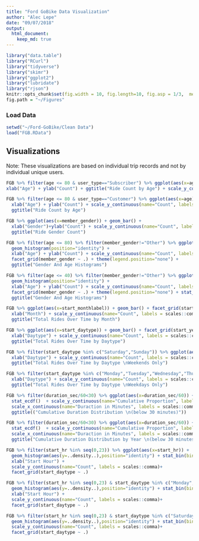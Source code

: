 ```yaml
---
title: "Ford GoBike Data Visualization"
author: "Alec Lepe"
date: "09/07/2018"
output: 
  html_document:
    keep_md: true
---
```


```r
library("data.table")
library("RCurl")
library("tidyverse")
library("skimr")
library("ggplot2")
library("lubridate")
library("rjson")
knitr::opts_chunk$set(fig.width = 10, fig.length=10, fig.asp = 1/3,  message=FALSE)
fig.path = "~/Figures"
```
### Load Data
```r
setwd("~/Ford-GoBike/Clean Data")
load("FGB.RData")
```
## Visualizations
Note: These visualizations are based on individual trip records and not by individual unique users.
```r
FGB %>% filter(age <= 80 & user_type=="Subscriber") %>% ggplot(aes(x=age)) + geom_histogram() + 
xlab("Age") + ylab("Count") + ggtitle("Ride Count by Age") + scale_y_continuous(name="Count", labels = scales::comma)
```

```r
FGB %>% filter(age <= 80 & user_type=="Customer") %>% ggplot(aes(x=age)) + geom_histogram() +
  xlab("Age") + ylab("Count") + scale_y_continuous(name="Count", labels = scales::comma) +
  ggtitle("Ride Count by Age")
```

```r
FGB %>% ggplot(aes(x=member_gender)) + geom_bar() + 
  xlab("Gender")+ylab("Count") + scale_y_continuous(name="Count", labels = scales::comma) +
  ggtitle("Ride Gender Count")
```

```r
FGB %>% filter(age <= 80) %>% filter(member_gender!="Other") %>% ggplot(aes(x=age, color=member_gender)) + 
  geom_histogram(position="identity") +
  xlab("Age") + ylab("Count") + scale_y_continuous(name="Count", labels = scales::comma) + 
  facet_grid(member_gender ~ .) + theme(legend.position="none") +
  ggtitle("Gender And Age Histograms")
```
```r
FGB %>% filter(age <= 40) %>% filter(member_gender!="Other") %>% ggplot(aes(x=age, color=member_gender)) + 
  geom_histogram(position="identity") +
  xlab("Age") + ylab("Count") + scale_y_continuous(name="Count", labels = scales::comma) + 
  facet_grid(member_gender ~ .) + theme(legend.position="none") + stat_bin(bins=(40-18)) +
  ggtitle("Gender And Age Histograms")
```

```r
FGB %>% ggplot(aes(x=start_monthlabel)) + geom_bar() + facet_grid(start_year ~ .) + 
  xlab("Month") + scale_y_continuous(name="Count", labels = scales::comma) +
  ggtitle("Total Rides Over Time by Month")
```

```r
FGB %>% ggplot(aes(x=start_daytype)) + geom_bar() + facet_grid(start_year ~ .) + 
  xlab("Daytype") + scale_y_continuous(name="Count", labels = scales::comma) + 
  ggtitle("Total Rides Over Time by Daytype")
```
```r
FGB %>% filter(start_daytype %in% c("Saturday","Sunday")) %>% ggplot(aes(x=start_daytype)) + geom_bar() + facet_grid(start_year ~ .) + 
  xlab("Daytype") + scale_y_continuous(name="Count", labels = scales::comma) + 
  ggtitle("Total Rides Over Time by Daytype \nWeekends Only")
```
```r
FGB %>% filter(start_daytype %in% c("Monday","Tuesday","Wednesday","Thursday","Friday")) %>% ggplot(aes(x=start_daytype)) + geom_bar() + facet_grid(start_year ~ .) + 
  xlab("Daytype") + scale_y_continuous(name="Count", labels = scales::comma) + 
  ggtitle("Total Rides Over Time by Daytype \nWeekdays Only")
```

```r
FGB %>% filter(duration_sec/60<30) %>% ggplot(aes(x=duration_sec/60)) + 
  stat_ecdf()  + scale_y_continuous(name="Cumulative Proportion", labels = scales::percent) + 
  scale_x_continuous(name="Duraction in Minutes", labels = scales::comma)+
  ggtitle(("Cumulative Duration Distribution \n(below 30 minutes)"))
```

```r
FGB %>% filter(duration_sec/60<30) %>% ggplot(aes(x=duration_sec/60)) + 
  stat_ecdf()  + scale_y_continuous(name="Cumulative Proportion", labels = scales::percent) + 
  scale_x_continuous(name="Duraction in Minutes", labels = scales::comma)+
  ggtitle("Cumulative Duration Distribution by Year \n(below 30 minutes)")+facet_grid("start_year")
```

```r
FGB %>% filter(start_hr %in% seq(0,23)) %>% ggplot(aes(x=start_hr)) + 
  geom_histogram(aes(y=..density..),position="identity") + stat_bin(bins=24) + 
  xlab("Start Hour") + 
  scale_y_continuous(name="Count", labels = scales::comma)+
  facet_grid(start_daytype ~ .)
```

```r
FGB %>% filter(start_hr %in% seq(0,23) & start_daytype %in% c("Monday","Tuesday","Wednesday","Thursday","Friday")) %>% ggplot(aes(x=start_hr)) + 
  geom_histogram(aes(y=..density..),position="identity") + stat_bin(bins=24) + 
  xlab("Start Hour") + 
  scale_y_continuous(name="Count", labels = scales::comma)+
  facet_grid(start_daytype ~ .)
```

```r
FGB %>% filter(start_hr %in% seq(0,23) & start_daytype %in% c("Saturday","Sunday")) %>% ggplot(aes(x=start_hr)) + 
  geom_histogram(aes(y=..density..),position="identity") + stat_bin(bins=24)+
  scale_y_continuous(name="Count", labels = scales::comma)+
  facet_grid(start_daytype ~ .)
```



